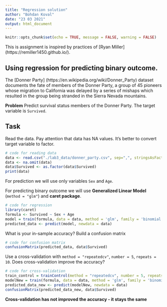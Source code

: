 ```yaml
---
title: "Regression solution"
author: "Bohdan Koval"
date: "23 03 2021"
output: html_document
---
```


```r
knitr::opts_chunk$set(echo = TRUE, message = FALSE, warning = FALSE)
```

This is assignment is inspired by practices of [Ryan Miller] (https://remiller1450.github.io/).

## Using regression for predicting binary outcome.

The [Donner Party] (https://en.wikipedia.org/wiki/Donner_Party) dataset documents the fate of members of the Donner Party, a group of 45 pioneers whose migration to California was delayed by a series of mishaps which resulted in the group being stranded in the Sierra Nevada mountains.

**Problem**
Predict survival status members of the Donner Party. The target variable is `Survived`.

## Task

Read the data. Pay attention that data has NA values. It's better to convert target variable to factor.
```r
# code for reading data
data <- read.csv("./lab3_data/donner_party.csv", sep=",", stringsAsFactors = TRUE)
data <- na.omit(data)
data$Survived <- as.factor(data$Survived)
print(data)
```

For prediction we will use only variables `Sex` and `Age`. 

For predicting binary outcome we will use **Generalized Linear Model** (`method = "glm"`) and **caret package**. 

```r
# code for regression
library(caret)
formula <- Survived ~ Sex + Age
model = train(formula, data = data, method = 'glm', family = 'binomial')
predicted_data <- predict(model, newdata = data)
```

What is your in-sample accuracy? Build a confusion matrix

```r
# code for confusion matrix
confusionMatrix(predicted_data, data$Survived)
```

Use a cross-validation with `method = "repeatedcv"`, `number = 5`, `repeats = 10`. Does cross-validation improve the accuracy?

```r
# code for cross-validation
train_control = trainControl(method = "repeatedcv", number = 5, repeats = 10)
modelNew = train(formula, data = data, method = 'glm', family = 'binomial', trControl = train_control)
predicted_data_new <- predict(modelNew, newdata = data)
confusionMatrix(predicted_data_new, data$Survived)
```

**Cross-validation has not improved the accuracy - it stays the same**


